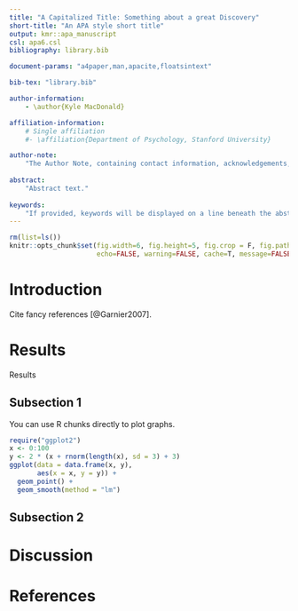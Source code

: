 ```yaml
---
title: "A Capitalized Title: Something about a great Discovery"
short-title: "An APA style short title"
output: kmr::apa_manuscript
csl: apa6.csl
bibliography: library.bib

document-params: "a4paper,man,apacite,floatsintext"

bib-tex: "library.bib"

author-information:
    - \author{Kyle MacDonald}

affiliation-information:
    # Single affiliation
    #- \affiliation{Department of Psychology, Stanford University}

author-note:
    "The Author Note, containing contact information, acknowledgements, etc"
    
abstract: 
    "Abstract text."
    
keywords:
    "If provided, keywords will be displayed on a line beneath the abstract."
---
```


```r
rm(list=ls())
knitr::opts_chunk$set(fig.width=6, fig.height=5, fig.crop = F, fig.path='figs/',
                      echo=FALSE, warning=FALSE, cache=T, message=FALSE, sanitize = T)
```


# Introduction 
Cite fancy references [@Garnier2007].

# Results 
Results 

## Subsection 1 
You can use R chunks directly to plot graphs.

```r
require("ggplot2")
x <- 0:100
y <- 2 * (x + rnorm(length(x), sd = 3) + 3)
ggplot(data = data.frame(x, y), 
       aes(x = x, y = y)) + 
  geom_point() + 
  geom_smooth(method = "lm")
```

## Subsection 2 

# Discussion 

# References 
